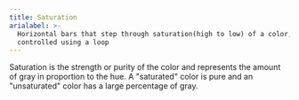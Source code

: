 ```yaml
---
title: Saturation
arialabel: >-
  Horizontal bars that step through saturation(high to low) of a color,
  controlled using a loop
---
```



Saturation is the strength or purity of the color and
represents the amount of gray in proportion to the hue. A "saturated"
color is pure and an "unsaturated" color has a large percentage of gray.
